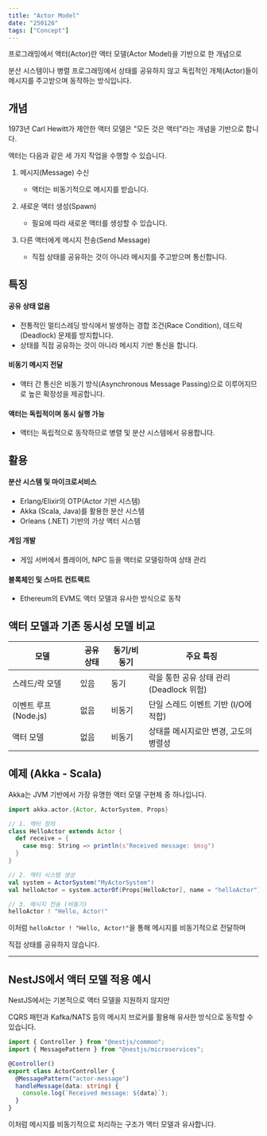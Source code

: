 ```yaml
---
title: "Actor Model"
date: "250126"
tags: ["Concept"]
---
```


프로그래밍에서 액터(Actor)란 액터 모델(Actor Model)을 기반으로 한 개념으로

분산 시스템이나 병렬 프로그래밍에서 상태를 공유하지 않고 독립적인 개체(Actor)들이 메시지를 주고받으며 동작하는 방식입니다.

## 개념

1973년 Carl Hewitt가 제안한 액터 모델은 "모든 것은 액터"라는 개념을 기반으로 합니다.

액터는 다음과 같은 세 가지 작업을 수행할 수 있습니다.

1. 메시지(Message) 수신

   - 액터는 비동기적으로 메시지를 받습니다.

2. 새로운 액터 생성(Spawn)

   - 필요에 따라 새로운 액터를 생성할 수 있습니다.

3. 다른 액터에게 메시지 전송(Send Message)
   - 직접 상태를 공유하는 것이 아니라 메시지를 주고받으며 통신합니다.

## 특징

#### 공유 상태 없음

- 전통적인 멀티스레딩 방식에서 발생하는 경합 조건(Race Condition), 데드락(Deadlock) 문제를 방지합니다.
- 상태를 직접 공유하는 것이 아니라 메시지 기반 통신을 합니다.

#### 비동기 메시지 전달

- 액터 간 통신은 비동기 방식(Asynchronous Message Passing)으로 이루어지므로 높은 확장성을 제공합니다.

#### 액터는 독립적이며 동시 실행 가능

- 액터는 독립적으로 동작하므로 병렬 및 분산 시스템에서 유용합니다.

## 활용

#### 분산 시스템 및 마이크로서비스

- Erlang/Elixir의 OTP(Actor 기반 시스템)
- Akka (Scala, Java)를 활용한 분산 시스템
- Orleans (.NET) 기반의 가상 액터 시스템

#### 게임 개발

- 게임 서버에서 플레이어, NPC 등을 액터로 모델링하여 상태 관리

#### 블록체인 및 스마트 컨트랙트

- Ethereum의 EVM도 액터 모델과 유사한 방식으로 동작

## 액터 모델과 기존 동시성 모델 비교

| 모델                 | 공유 상태 | 동기/비동기 | 주요 특징                                |
| -------------------- | --------- | ----------- | ---------------------------------------- |
| 스레드/락 모델       | 있음      | 동기        | 락을 통한 공유 상태 관리 (Deadlock 위험) |
| 이벤트 루프(Node.js) | 없음      | 비동기      | 단일 스레드 이벤트 기반 (I/O에 적합)     |
| 액터 모델            | 없음      | 비동기      | 상태를 메시지로만 변경, 고도의 병렬성    |

## 예제 (Akka - Scala)

Akka는 JVM 기반에서 가장 유명한 액터 모델 구현체 중 하나입니다.

```scala
import akka.actor.{Actor, ActorSystem, Props}

// 1. 액터 정의
class HelloActor extends Actor {
  def receive = {
    case msg: String => println(s"Received message: $msg")
  }
}

// 2. 액터 시스템 생성
val system = ActorSystem("MyActorSystem")
val helloActor = system.actorOf(Props[HelloActor], name = "helloActor")

// 3. 메시지 전송 (비동기)
helloActor ! "Hello, Actor!"
```

이처럼 `helloActor ! "Hello, Actor!"`을 통해 메시지를 비동기적으로 전달하며

직접 상태를 공유하지 않습니다.

---

## NestJS에서 액터 모델 적용 예시

NestJS에서는 기본적으로 액터 모델을 지원하지 않지만

CQRS 패턴과 Kafka/NATS 등의 메시지 브로커를 활용해 유사한 방식으로 동작할 수 있습니다.

```typescript
import { Controller } from "@nestjs/common";
import { MessagePattern } from "@nestjs/microservices";

@Controller()
export class ActorController {
  @MessagePattern("actor-message")
  handleMessage(data: string) {
    console.log(`Received message: ${data}`);
  }
}
```

이처럼 메시지를 비동기적으로 처리하는 구조가 액터 모델과 유사합니다.
